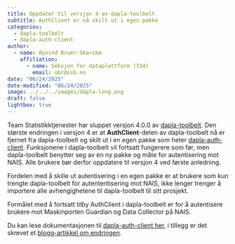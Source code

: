 ```yaml
---
title: Oppdater til versjon 4 av dapla-toolbelt
subtitle: AuthClient er nå skilt ut i egen pakke
categories:
  - dapla-toolbelt
  - dapla-auth-client
author:
  - name: Øyvind Bruer-Skarsbø
    affiliation: 
      - name: Seksjon for dataplattform (724)
        email: obr@ssb.no
date: "06/24/2025"
date-modified: "06/24/2025"
image: ../../../images/dapla-long.png
draft: false
lightbox: true
---
```


Team Statistikktjenester har sluppet versjon 4.0.0 av [dapla-toolbelt](https://pypi.org/project/dapla-toolbelt/). Den største endringen i versjon 4 er at **AuthClient**-delen av dapla-toolbelt nå er fjernet fra dapla-toolbelt og skilt ut i en egen pakke som heter [dapla-auth-client](https://pypi.org/project/dapla-auth-client/). Funksjonene i dapla-toolbelt vil fortsatt fungerere som før, men dapla-toolbelt benytter seg av en ny pakke og måte for autentisering mot NAIS. Alle brukere bør derfor oppdatere til versjon 4 ved første anledning. 
 
Fordelen med å skille ut autentisering i en egen pakke er at brukere som kun trengte dapla-toolbelt for autententisering mot NAIS, ikke lenger trenger å importere alle avhengighetene til dapla-toolbelt til sitt prosjekt.

Formålet med å fortsatt tilby AuthClient i dapla-toolbelt er for å autentisere brukere mot Maskinporten Guardian og Data Collector på NAIS.

Du kan lese dokumentasjonen til [dapla-auth-client her](../../../statistikkere/dapla-auth-client.qmd), i tillegg er det skrevet et [blogg-artikkel om endringen](../../../blog/posts/2025-06-12-dapla-auth-client/index.qmd).  